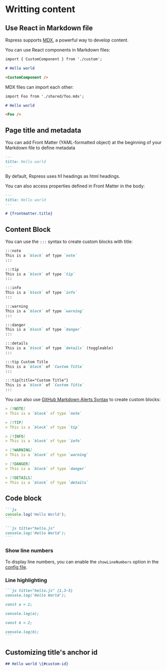 # Writting content

## Use React in Markdown file

Rspress supports [MDX](https://mdxjs.com/), a powerful way to develop content.

You can use React components in Markdown files:

```md
import { CustomComponent } from './custom';

# Hello world

<CustomComponent />
```

MDX files can import each other:

```md
import Foo from './shared/foo.mdx';

# Hello world

<Foo />
```

## Page title and metadata

You can add Front Matter (YAML-formatted object) at the beginning of your Markdown file to define metadata

```md
---
title: Hello world
---
```

By default, Rspress uses h1 headings as html headings.

You can also access properties defined in Front Matter in the body:

```md
---
title: Hello world
---

# {frontmatter.title}
```


## Content Block

You can use the `:::` syntax to create custom blocks with title:

```md
:::note
This is a `block` of type `note`
:::

:::tip
This is a `block` of type `tip`
:::

:::info
This is a `block` of type `info`
:::

:::warning
This is a `block` of type `warning`
:::

:::danger
This is a `block` of type `danger`
:::

:::details
This is a `block` of type `details` (toggleable)
:::

:::tip Custom Title
This is a `block` of `Custom Title`
:::

:::tip{title="Custom Title"}
This is a `block` of `Custom Title`
:::
```

You can also use [GitHub Markdown Alerts Syntax](https://docs.github.com/en/get-started/writing-on-github/getting-started-with-writing-and-formatting-on-github/basic-writing-and-formatting-syntax#alerts) to create custom blocks:

```md
> [!NOTE]
> This is a `block` of type `note`

> [!TIP]
> This is a `block` of type `tip`

> [!INFO]
> This is a `block` of type `info`

> [!WARNING]
> This is a `block` of type `warning`

> [!DANGER]
> This is a `block` of type `danger`

> [!DETAILS]
> This is a `block` of type `details`
```


## Code block

````md
```js
console.log('Hello World');
```

```js title="hello.js"
console.log('Hello World');
```
````

### Show line numbers

To display line numbers, you can enable the `showLineNumbers` option in the [config file](https://rspress.dev/api/config/config-build#markdownshowlinenumbers).


### Line highlighting

````md
```js title="hello.js" {1,3-5}
console.log('Hello World');

const a = 1;

console.log(a);

const b = 2;

console.log(b);
```
````


## Customizing title's anchor id

```md
## Hello world \{#custom-id}
```